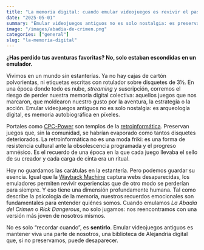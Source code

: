 ```yaml
---
title: "La memoria digital: cuando emular videojuegos es revivir el pasado"
date: "2025-05-01"
summary: "Emular videojuegos antiguos no es solo nostalgia: es preservar la memoria digital colectiva y revivir una parte de nosotros mismos."
image: "/images/abadia-de-crimen.png" 
categories: ["general"]
slug: "la-memoria-digital"
---
```


**¿Has perdido tus aventuras favoritas? No, solo estaban escondidas en un emulador.**

Vivimos en un mundo sin estanterías. Ya no hay cajas de cartón polvorientas, ni etiquetas escritas con rotulador sobre disquetes de 3½. En una época donde todo es nube, *streaming* y suscripción, corremos el riesgo de perder nuestra memoria digital colectiva: aquellos juegos que nos marcaron, que moldearon nuestro gusto por la aventura, la estrategia o la acción. Emular videojuegos antiguos no es solo nostalgia: es arqueología digital, es memoria autobiográfica en píxeles.

Portales como [CPC-Power](https://www.cpc-power.com/index.php?page=detail&num=298) son templos de la [retroinformática](https://es.wikipedia.org/wiki/Retroinform%C3%A1tica). Preservan juegos que, sin la comunidad, se habrían evaporado como tantos disquetes deteriorados. La retroinformática no es una moda friki: es una forma de resistencia cultural ante la obsolescencia programada y el progreso amnésico. Es el recuerdo de una época en la que cada juego llevaba el sello de su creador y cada carga de cinta era un ritual.

Hoy no guardamos las carátulas en la estantería. Pero podemos guardar su esencia. Igual que la [Wayback Machine](https://ca.wikipedia.org/wiki/Wayback_Machine) captura webs desaparecidas, los emuladores permiten revivir experiencias que de otro modo se perderían para siempre. Y eso tiene una dimensión profundamente humana. Tal como describe la psicología de la memoria, nuestros recuerdos emocionales son fundamentales para entender quiénes somos. Cuando emulamos *La Abadía del Crimen* o *Rick Dangerous*, no solo jugamos: nos reencontramos con una versión más joven de nosotros mismos.

No es solo “recordar cuando”, es **sentirlo**. Emular videojuegos antiguos es mantener viva una parte de nosotros, una biblioteca de Alejandría digital que, si no preservamos, puede desaparecer.
